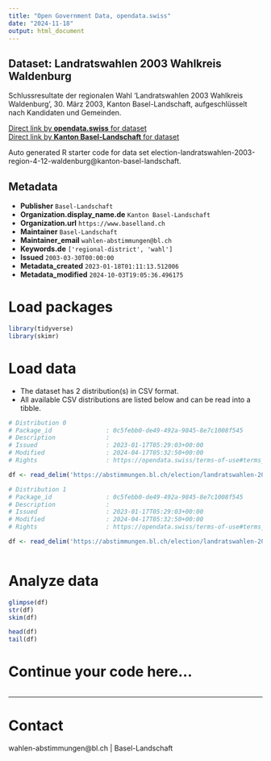 ```yaml
---
title: "Open Government Data, opendata.swiss"
date: "2024-11-18"
output: html_document
---
```


## Dataset: Landratswahlen 2003 Wahlkreis Waldenburg

Schlussresultate der regionalen Wahl 'Landratswahlen 2003 Wahlkreis Waldenburg', 30. März 2003, Kanton Basel-Landschaft, aufgeschlüsselt nach Kandidaten und Gemeinden.

[Direct link by **opendata.swiss** for dataset](https://opendata.swiss/de/dataset/landratswahlen-2003-wahlkreis-waldenburg)<br>
[Direct link by **Kanton Basel-Landschaft** for dataset](https://abstimmungen.bl.ch/election/landratswahlen-2003-region-4-12-waldenburg/data)

Auto generated R starter code for data set election-landratswahlen-2003-region-4-12-waldenburg@kanton-basel-landschaft.

## Metadata

- **Publisher** `Basel-Landschaft`
- **Organization.display_name.de** `Kanton Basel-Landschaft`
- **Organization.url** `https://www.baselland.ch`
- **Maintainer** `Basel-Landschaft`
- **Maintainer_email** `wahlen-abstimmungen@bl.ch`
- **Keywords.de** `['regional-district', 'wahl']`
- **Issued** `2003-03-30T00:00:00`
- **Metadata_created** `2023-01-18T01:11:13.512006`
- **Metadata_modified** `2024-10-03T19:05:36.496175`


# Load packages

```r

library(tidyverse)
library(skimr)

```

# Load data

-   The dataset has 2 distribution(s) in CSV format.
-   All available CSV distributions are listed below and can be read into a tibble.

```r

# Distribution 0
# Package_id               : 0c5febb0-de49-492a-9845-8e7c1008f545
# Description              : 
# Issued                   : 2023-01-17T05:29:03+00:00
# Modified                 : 2024-04-17T05:32:50+00:00
# Rights                   : https://opendata.swiss/terms-of-use#terms_by

df <- read_delim('https://abstimmungen.bl.ch/election/landratswahlen-2003-region-4-12-waldenburg/data-parties-csv')

# Distribution 1
# Package_id               : 0c5febb0-de49-492a-9845-8e7c1008f545
# Description              : 
# Issued                   : 2023-01-17T05:29:03+00:00
# Modified                 : 2024-04-17T05:32:50+00:00
# Rights                   : https://opendata.swiss/terms-of-use#terms_by

df <- read_delim('https://abstimmungen.bl.ch/election/landratswahlen-2003-region-4-12-waldenburg/data-csv')



```

# Analyze data

```r

glimpse(df)
str(df)
skim(df)

head(df)
tail(df)

```

# Continue your code here...

```r

```

------------------------------------------------------------------------

# Contact

wahlen-abstimmungen@bl.ch | Basel-Landschaft
